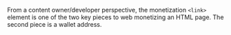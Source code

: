 From a content owner/developer perspective, the monetization `<link>` element is one of the two key pieces to web monetizing an HTML page. The second piece is a wallet address.
